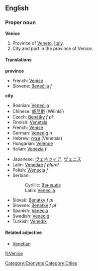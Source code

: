 ==English==
===Proper noun===
'''Venice'''

# Province of [[Veneto]], [[Italy]].
# City and port in the province of Venice.

====Translations====

'''province'''
{{top}}
*French: [[Venise]]
*Slovene: [[Benečija]] ''f''
{{mid}}
{{bottom}}

'''city'''
{{top}}
*Bosnian: [[Venecija]] {{f}}
*Chinese: [[威尼斯]] (Wēinísī)
*Czech: [[Benátky]] ''f pl''
*Finnish: [[Venetsia]]
*French: [[Venise]]
*German: [[Venedig]] ''n''
*Hebrew: [[ונציה]] (Venetsia)
*Hungarian: [[Velence]]
*Italian: [[Venezia]] ''f''
{{mid}}
*Japanese: [[ヴェネツィア]], [[ヴェニス]]
*Latin: [[Venetiae]] ''f plural''
*Polish: [[Wenecja]] ''f''
*Serbian:
*:Cyrillic: [[Венеција]] {{f}}
*:Latin: [[Venecija#Serbian|Venecija]] {{f}}
*Slovak: [[Benátky#Slovak|Benátky]] ''f pl''
*Slovene: [[Benetke]] ''f pl''
*Spanish: [[Venecia]]
*Swedish: [[Venedig]]
*Turkish: [[Venedik]]
{{bottom}}

====Related adjective====
*[[Venetian]]

[[fi:Venice]]

[[Category:Exonyms]]
[[Category:Cities]]